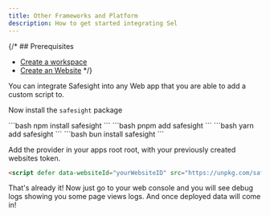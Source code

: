 ```yaml
---
title: Other Frameworks and Platform
description: How to get started integrating Sel
---
```


{/* ## Prerequisites

- [Create a workspace](/onboarding#2-create-your-first-workspace)
- [Create an Website](/onboarding#2-create-your-first-api) */}


You can integrate Safesight into any Web app that you are able to 
add a custom script to.



<Steps titleSize="h3">
<Step  title="Install">

Now install the `safesight` package

<Tabs>
  <Tab title="npm">
  ```bash
    npm install safesight
    ```
  </Tab>
  <Tab title="pnpm">
  ```bash
    pnpm add safesight
    ```
  </Tab>
  <Tab title="yarn">
  ```bash
    yarn add safesight
    ```
  </Tab>
  <Tab title="bun">
  ```bash
    bun install safesight
    ```
  </Tab>
</Tabs>
</Step>

<Step  title="Intializing Safesight">

Add the provider in your apps root root, 
with your previously created websites token.

```html
<script defer data-websiteId="yourWebsiteID" src="https://unpkg.com/safesight@latest/dist/tracker.js"></script>
```

</Step>

<Step  title="Thats it!">

That's already it! 
Now just go to your web console and you will see debug logs showing you some page views logs.
And once deployed data will come in!

</Step>

</Steps>



